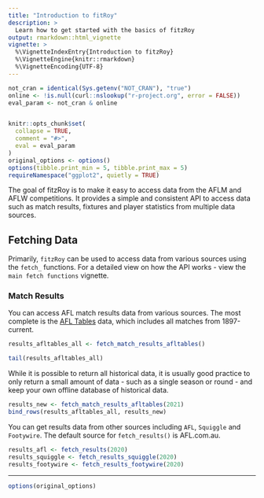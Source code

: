 ```yaml
---
title: "Introduction to fitRoy"
description: >
  Learn how to get started with the basics of fitzRoy
output: rmarkdown::html_vignette
vignette: >
  %\VignetteIndexEntry{Introduction to fitzRoy}
  %\VignetteEngine{knitr::rmarkdown}
  %\VignetteEncoding{UTF-8}
---
```


```r
not_cran = identical(Sys.getenv("NOT_CRAN"), "true")
online <- !is.null(curl::nslookup("r-project.org", error = FALSE))
eval_param <- not_cran & online


knitr::opts_chunk$set(
  collapse = TRUE,
  comment = "#>",
  eval = eval_param
)
original_options <- options()
options(tibble.print_min = 5, tibble.print_max = 5)
requireNamespace("ggplot2", quietly = TRUE)
```

The goal of fitzRoy is to make it easy to access data from the AFLM and AFLW competitions. It provides a simple and consistent API to access data such as match results, fixtures and player statistics from multiple data sources. 

## Fetching Data
Primarily, `fitzRoy` can be used to access data from various sources using the `fetch_` functions. For a detailed view on how the API works - view the `main fetch functions` vignette. 

### Match Results
You can access AFL match results data from various sources. The most complete is the [AFL Tables](http://www.afltables.com) data, which includes all matches from 1897-current. 

```r
results_afltables_all <- fetch_match_results_afltables()
```
```r
tail(results_afltables_all)
```

While it is possible to return all historical data, it is usually good practice to only return a small amount of data - such as a single season or round - and keep your own offline database of historical data. 

```r

results_new <- fetch_match_results_afltables(2021)
bind_rows(results_afltables_all, results_new)

```

You can get results data from other sources including `AFL`, `Squiggle` and `Footywire`. The default source for `fetch_results()` is AFL.com.au. 

```r
results_afl <- fetch_results(2020)
results_squiggle <- fetch_results_squiggle(2020)
results_footywire <- fetch_results_footywire(2020)
```




---
```r
options(original_options)
```

